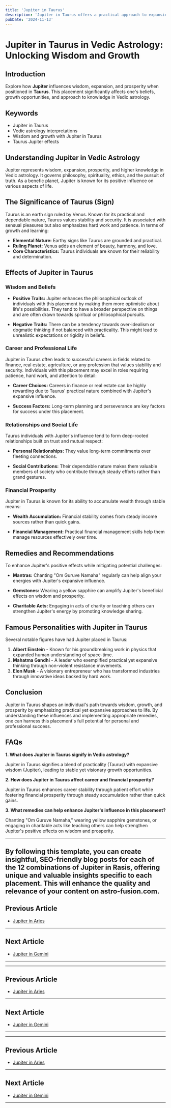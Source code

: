 ```yaml
---
title: 'Jupiter in Taurus'
description: 'Jupiter in Taurus offers a practical approach to expansion and prosperity. Individuals value stability, are patient, and have a strong appreciation for material comforts and security, in Vedic Astrology.'
pubDate: '2024-11-13'
---
```


# Jupiter in Taurus in Vedic Astrology: Unlocking Wisdom and Growth

## Introduction

Explore how **Jupiter** influences wisdom, expansion, and prosperity when positioned in **Taurus**. This placement significantly affects one's beliefs, growth opportunities, and approach to knowledge in Vedic astrology.

## Keywords

- Jupiter in Taurus
- Vedic astrology interpretations
- Wisdom and growth with Jupiter in Taurus
- Taurus Jupiter effects

## Understanding Jupiter in Vedic Astrology

Jupiter represents wisdom, expansion, prosperity, and higher knowledge in Vedic astrology. It governs philosophy, spirituality, ethics, and the pursuit of truth. As a benefic planet, Jupiter is known for its positive influence on various aspects of life.

## The Significance of Taurus (Sign)

Taurus is an earth sign ruled by Venus. Known for its practical and dependable nature, Taurus values stability and security. It is associated with sensual pleasures but also emphasizes hard work and patience. In terms of growth and learning:

- **Elemental Nature:** Earthy signs like Taurus are grounded and practical.
- **Ruling Planet:** Venus adds an element of beauty, harmony, and love.
- **Core Characteristics:** Taurus individuals are known for their reliability and determination.

## Effects of Jupiter in Taurus

### Wisdom and Beliefs

- **Positive Traits:** Jupiter enhances the philosophical outlook of individuals with this placement by making them more optimistic about life's possibilities. They tend to have a broader perspective on things and are often drawn towards spiritual or philosophical pursuits.
  
- **Negative Traits:** There can be a tendency towards over-idealism or dogmatic thinking if not balanced with practicality. This might lead to unrealistic expectations or rigidity in beliefs.

### Career and Professional Life

Jupiter in Taurus often leads to successful careers in fields related to finance, real estate, agriculture, or any profession that values stability and security. Individuals with this placement may excel in roles requiring patience, hard work, and attention to detail:

- **Career Choices:** Careers in finance or real estate can be highly rewarding due to Taurus' practical nature combined with Jupiter's expansive influence.
  
- **Success Factors:** Long-term planning and perseverance are key factors for success under this placement.

### Relationships and Social Life

Taurus individuals with Jupiter's influence tend to form deep-rooted relationships built on trust and mutual respect:

- **Personal Relationships:** They value long-term commitments over fleeting connections.
  
- **Social Contributions:** Their dependable nature makes them valuable members of society who contribute through steady efforts rather than grand gestures.

### Financial Prosperity

Jupiter in Taurus is known for its ability to accumulate wealth through stable means:

- **Wealth Accumulation:** Financial stability comes from steady income sources rather than quick gains.
  
- **Financial Management:** Practical financial management skills help them manage resources effectively over time.

## Remedies and Recommendations

To enhance Jupiter's positive effects while mitigating potential challenges:

- **Mantras:** Chanting "Om Guruve Namaha" regularly can help align your energies with Jupiter's expansive influence.
  
- **Gemstones:** Wearing a yellow sapphire can amplify Jupiter's beneficial effects on wisdom and prosperity.
  
- **Charitable Acts:** Engaging in acts of charity or teaching others can strengthen Jupiter's energy by promoting knowledge sharing.

## Famous Personalities with Jupiter in Taurus

Several notable figures have had Jupiter placed in Taurus:

1. **Albert Einstein** - Known for his groundbreaking work in physics that expanded human understanding of space-time.
2. **Mahatma Gandhi** - A leader who exemplified practical yet expansive thinking through non-violent resistance movements.
3. **Elon Musk** - A visionary entrepreneur who has transformed industries through innovative ideas backed by hard work.

## Conclusion

Jupiter in Taurus shapes an individual's path towards wisdom, growth, and prosperity by emphasizing practical yet expansive approaches to life. By understanding these influences and implementing appropriate remedies, one can harness this placement's full potential for personal and professional success.

## FAQs

**1. What does Jupiter in Taurus signify in Vedic astrology?**

Jupiter in Taurus signifies a blend of practicality (Taurus) with expansive wisdom (Jupiter), leading to stable yet visionary growth opportunities.

**2. How does Jupiter in Taurus affect career and financial prosperity?**

Jupiter in Taurus enhances career stability through patient effort while fostering financial prosperity through steady accumulation rather than quick gains.

**3. What remedies can help enhance Jupiter's influence in this placement?**

Chanting "Om Guruve Namaha," wearing yellow sapphire gemstones, or engaging in charitable acts like teaching others can help strengthen Jupiter's positive effects on wisdom and prosperity.

---

By following this template, you can create insightful, SEO-friendly blog posts for each of the 12 combinations of Jupiter in Rasis, offering unique and valuable insights specific to each placement. This will enhance the quality and relevance of your content on astro-fusion.com.
---

## Previous Article
- [Jupiter in Aries](/blogs-md/0805_Jupiter_in_Rashi/080501_Jupiter_in_Aries.mdx)

---

## Next Article
- [Jupiter in Gemini](/blogs-md/0805_Jupiter_in_Rashi/080503_Jupiter_in_Gemini.mdx)

---
---

## Previous Article
- [Jupiter in Aries](080501_Jupiter_in_Aries.mdx)

---

## Next Article
- [Jupiter in Gemini](080503_Jupiter_in_Gemini.mdx)

---
---

## Previous Article
- [Jupiter in Aries](080501_Jupiter_in_Aries.mdx)

---

## Next Article
- [Jupiter in Gemini](080503_Jupiter_in_Gemini.mdx)

---
